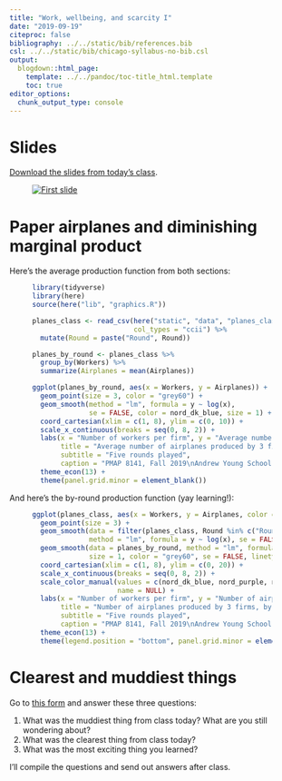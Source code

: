 ```yaml
---
title: "Work, wellbeing, and scarcity I"
date: "2019-09-19"
citeproc: false
bibliography: ../../static/bib/references.bib
csl: ../../static/bib/chicago-syllabus-no-bib.csl
output:
  blogdown::html_page:
    template: ../../pandoc/toc-title_html.template
    toc: true
editor_options: 
  chunk_output_type: console
---
```


# Slides

[Download the slides from today's class](/slides/PMAP-8141_2019-09-19.pdf).

<figure>
[![First slide](/images/slides/slides_2019-09-19.png)](/slides/PMAP-8141_2019-09-19.pdf)
</figure>

# Paper airplanes and diminishing marginal product

Here's the average production function from both sections:

<figure class="fullwidth">

```r
library(tidyverse)
library(here)
source(here("lib", "graphics.R"))

planes_class <- read_csv(here("static", "data", "planes_class.csv"),
                         col_types = "ccii") %>%
  mutate(Round = paste("Round", Round))

planes_by_round <- planes_class %>%
  group_by(Workers) %>%
  summarize(Airplanes = mean(Airplanes))

ggplot(planes_by_round, aes(x = Workers, y = Airplanes)) + 
  geom_point(size = 3, color = "grey60") +
  geom_smooth(method = "lm", formula = y ~ log(x), 
              se = FALSE, color = nord_dk_blue, size = 1) +
  coord_cartesian(xlim = c(1, 8), ylim = c(0, 10)) +
  scale_x_continuous(breaks = seq(0, 8, 2)) +
  labs(x = "Number of workers per firm", y = "Average number of airplanes",
       title = "Average number of airplanes produced by 3 firms",
       subtitle = "Five rounds played",
       caption = "PMAP 8141, Fall 2019\nAndrew Young School of Policy Studies\nBGeorgia State University") +
  theme_econ(13) +
  theme(panel.grid.minor = element_blank())
```

</figure>

And here's the by-round production function (yay learning!):

<figure class="fullwidth">

```r
ggplot(planes_class, aes(x = Workers, y = Airplanes, color = Round)) + 
  geom_point(size = 3) +
  geom_smooth(data = filter(planes_class, Round %in% c("Round 1", "Round 5")),
              method = "lm", formula = y ~ log(x), se = FALSE, size = 1) +
  geom_smooth(data = planes_by_round, method = "lm", formula = y ~ log(x), 
              size = 1, color = "grey60", se = FALSE, linetype = "dashed") +
  coord_cartesian(xlim = c(1, 8), ylim = c(0, 20)) +
  scale_x_continuous(breaks = seq(0, 8, 2)) +
  scale_color_manual(values = c(nord_dk_blue, nord_purple, nord_yellow, nord_lt_blue, nord_orange),
                     name = NULL) +
  labs(x = "Number of workers per firm", y = "Number of airplanes produced",
       title = "Number of airplanes produced by 3 firms, by round",
       subtitle = "Five rounds played",
       caption = "PMAP 8141, Fall 2019\nAndrew Young School of Policy Studies\nGeorgia State University") +
  theme_econ(13) +
  theme(legend.position = "bottom", panel.grid.minor = element_blank())
```

</figure>


# Clearest and muddiest things

Go to [this form](https://forms.gle/rwiMXtySjxgnqRDD9) and answer these three questions:

1. What was the muddiest thing from class today? What are you still wondering about?
2. What was the clearest thing from class today? 
3. What was the most exciting thing you learned?

I'll compile the questions and send out answers after class.
